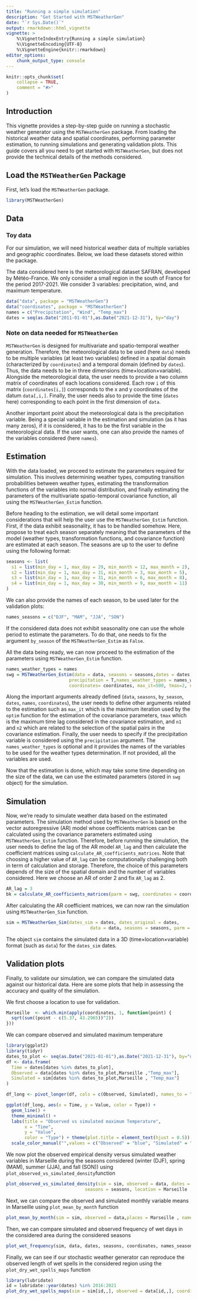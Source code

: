 ```yaml
---
title: "Running a simple simulation"
description: "Get Started with MSTWeatherGen"
date: "`r Sys.Date()`"
output: rmarkdown::html_vignette
vignette: >
    %\VignetteIndexEntry{Running a simple simulation}
    %\VignetteEncoding{UTF-8}
    %\VignetteEngine{knitr::rmarkdown}
editor_options:
    chunk_output_type: console
---
```


```r
knitr::opts_chunk$set(
    collapse = TRUE,
    comment = "#>"
)
```


## Introduction

This vignette provides a step-by-step guide on running a stochastic weather generator using the `MSTWeatherGen` package. From loading the historical weather data and spatial coordinates, performing parameter estimation, to running simulations and generating validation plots. This guide covers all you need to get started with `MSTWeatherGen`, but does not provide the technical details of the methods considered.

## Load the `MSTWeatherGen` Package

First, let's load the `MSTWeatherGen` package.

```r
library(MSTWeatherGen)
```

## Data

### Toy data

For our simulation, we will need historical weather data of multiple variables and geographic coordinates. Below, we load these datasets stored within the package.

The data considered here is the meteorological dataset SAFRAN, developed by Météo-France. We only consider a small region in the south of France for the period 2017-2021. We consider 3 variables: precipitation, wind, and maximum temperature.

```r
data("data", package = "MSTWeatherGen")
data("coordinates", package = "MSTWeatherGen")
names = c("Precipitation", "Wind", "Temp_max")
dates = seq(as.Date("2011-01-01"),as.Date("2021-12-31"), by="day")
```

### Note on data needed for `MSTWeatherGen`

`MSTWeatherGen` is designed for multivariate and spatio-temporal weather generation. Therefore, the meteorological data to be used (here `data`) needs to be multiple variables (at least two variables) defined in a spatial domain (characterized by `coordinates`) and a temporal domain (defined by `dates`). Thus, the data needs to be in three dimensions (time$\times$location$\times$variable). Alongside the meteorological data, the user needs to provide a two column matrix of coordinates of each locations considered. Each row `i` of this matrix (`coordinates[i,]`) corresponds to the x and y coordinates of the datum `data[,i,]`. Finally, the user needs also to provide the time (`dates` here) corresponding to each point in the first dimension of `data`.

Another important point about the meteorological data is the precipitation variable. Being a special variable in the estimation and simulation (as it has many zeros), if it is considered, it has to be the first variable in the meteorological data. If the user wants, one can also provide the names of the variables considered (here `names`).

## Estimation

With the data loaded, we proceed to estimate the parameters required for simulation. This involves determining weather types, computing transition probabilities between weather types, estimating the transformation functions of the variables into normal distribution, and finally estimating the parameters of the multivariate spatio-temporal covariance function, all using the `MSTWeatherGen_Estim` function.

Before heading to the estimation, we will detail some important considerations that will help the user use the `MSTWeatherGen_Estim` function. First, if the data exhibit seasonality, it has to be handled somehow. Here, propose to treat each season separately meaning that the parameters of the model (weather types, transformation functions, and covariance function) are estimated at each season. The seasons are up to the user to define using the following format:

```r
seasons <- list(
  s1 = list(min_day = 1, max_day = 29, min_month = 12, max_month = 2),
  s2 = list(min_day = 1, max_day = 31, min_month = 3, max_month = 5),
  s3 = list(min_day = 1, max_day = 31, min_month = 6, max_month = 8),
  s4 = list(min_day = 1, max_day = 30, min_month = 9, max_month = 11)
)
```

We can also provide the names of each season, to be used later for the validation plots:

```r
names_seasons = c("DJF", "MAM", "JJA", "SON")
```

If the considered data does not exhibit seasonality one can use the whole period to estimate the parameters. To do that, one needs to fix the argument `by_season` of the `MSTWeatherGen_Estim` as `False`.

All the data being ready, we can now proceed to the estimation of the parameters using `MSTWeatherGen_Estim` function.

```r
names_weather_types = names
swg = MSTWeatherGen_Estim(data = data, seasons = seasons,dates = dates, names = names, by_season = T, scale = T, 
                        precipitation = T,names_weather_types = names_weather_types,
                        coordinates= coordinates, max_it=500, tmax=2, n1=10, n2=10)
```

Along the important arguments already defined (`data`, `seasons`, `by_season`, `dates`, `names`, `coordinates`), the user needs to define other arguments related to the estimation such as `max_it` which is the maximum iteration used by the `optim` function for the estimation of the covariance parameters, `tmax` which is the maximum time lag considered in the covariance estimation, and `n1` and `n2` which are related to the selection of the spatial pairs in the covariance estimation. Finally, the user needs to specify if the precipitation variable is considered using the `precipitation` argument. The `names_weather_types` is optional and it provides the names of the variables to be used for the weather types determination. If not provided, all the variables are used.

Now that the estimation is done, which may take some time depending on the size of the data, we can use the estimated parameters (stored in `swg` object) for the simulation.

## Simulation

Now, we're ready to simulate weather data based on the estimated parameters. The simulation method used by `MSTWeatherGen` is based on the vector autoregressive (AR) model whose coefficients matrices can be calculated using the covariance parameters estimated using `MSTWeatherGen_Estim` function. Therefore, before running the simulation, the user needs to define the lag of the AR model `AR_lag` and then calculate the coefficient matrices using `calculate_AR_coefficients_matrices`. Note that choosing a higher value of `AR_lag` can be computationally challenging both in term of calculation and storage. Therefore, the choice of this parameters depends of the size of the spatial domain and the number of variables considered. Here we choose an AR of order 2 and fix `AR_lag` as 2.

```r
AR_lag = 3
bk = calculate_AR_coefficients_matrices(parm = swg, coordinates = coordinates, AR_lag = AR_lag)
```

After calculating the AR coefficient matrices, we can now ran the simulation using `MSTWeatherGen_Sim` function.

```r
sim = MSTWeatherGen_Sim(dates_sim = dates, dates_original = dates, 
                                data = data, seasons = seasons, parm = swg, AR_lag = AR_lag, bk = bk)
```

The object `sim` contains the simulated data in a 3D (time$\times$location$\times$variable) format (such as `data`) for the `dates_sim` dates.

## Validation plots

Finally, to validate our simulation, we can compare the simulated data against our historical data. Here are some plots that help in assessing the accuracy and quality of the simulation.

We first choose a location to use for validation.

```r
Marseille  <- which.min(apply(coordinates, 1, function(point) {
  sqrt(sum((point - c(5.37, 43.2965))^2))
}))
```

We can compare observed and simulated maximum temperature

```r
library(ggplot2)
library(tidyr)
dates_to_plot <- seq(as.Date("2021-01-01"),as.Date("2021-12-31"), by="day")
df <- data.frame(
  Time = dates[dates %in% dates_to_plot],
  Observed = data[dates %in% dates_to_plot,Marseille ,"Temp_max"], 
  Simulated = sim[dates %in% dates_to_plot,Marseille , "Temp_max"] 
)

df_long <- pivot_longer(df, cols = c(Observed, Simulated), names_to = "Type", values_to = "Value")

ggplot(df_long, aes(x = Time, y = Value, color = Type)) +
  geom_line() +
  theme_minimal() +
  labs(title = "Observed vs simulated maximum Temperature",
       x = "Time",
       y = "Value",
       color = "Type") + theme(plot.title = element_text(hjust = 0.5)) +
  scale_color_manual("",values = c("Observed" = "blue", "Simulated" = "red")) # Custom colors
```



We now plot the observed empirical density versus simulated weather variables in Marseille  during the seasons considered (winter (DJF), spring (MAM), summer (JJA), and fall (SON)) using `plot_observed_vs_simulated_density`function

```r
plot_observed_vs_simulated_density(sim = sim, observed = data, dates = dates, 
                              seasons = seasons, location = Marseille , names = names, names_seasons =names_seasons)

```

Next, we can compare the observed and simulated monthly variable means in Marseille  using `plot_mean_by_month` function

```r
plot_mean_by_month(sim = sim, observed = data,places = Marseille , names_places = "Marseille ", names = names, dates = dates)
```

Then, we can compare simulated and observed frequency of wet days in the considered area during the considered seasons

```r
plot_wet_frequency(sim, data, dates, seasons, coordinates, names_seasons)
```

Finally, we can see if our stochastic weather generator can reproduce the observed length of wet spells in the considered region using the `plot_dry_wet_spells_maps` function

```r
library(lubridate)
id = lubridate::year(dates) %in% 2016:2021
plot_dry_wet_spells_maps(sim = sim[id,,], observed = data[id,,], coordinates = coordinates, dates = dates[id])
```

